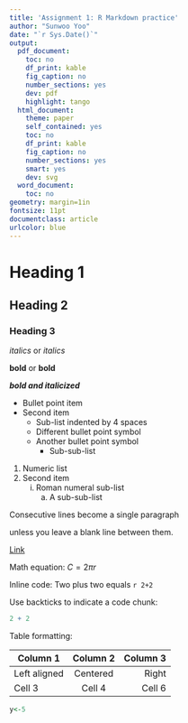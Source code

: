 ```yaml
---
title: 'Assignment 1: R Markdown practice'
author: "Sunwoo Yoo"
date: "`r Sys.Date()`"
output:
  pdf_document:
    toc: no
    df_print: kable
    fig_caption: no
    number_sections: yes
    dev: pdf
    highlight: tango
  html_document:
    theme: paper
    self_contained: yes
    toc: no
    df_print: kable
    fig_caption: no
    number_sections: yes
    smart: yes
    dev: svg
  word_document:
    toc: no
geometry: margin=1in
fontsize: 11pt
documentclass: article
urlcolor: blue
---
```


# Heading 1

## Heading 2

### Heading 3

*italics* or _italics_

**bold** or __bold__

***bold and italicized***

* Bullet point item
* Second item
    * Sub-list indented by 4 spaces
    + Different bullet point symbol
    - Another bullet point symbol
        - Sub-sub-list
        
1. Numeric list
2. Second item
    i. Roman numeral sub-list
        a. A sub-sub-list
        
Consecutive
lines
become a single paragraph


unless you leave a blank line
between them.

[Link](https://www.google.com)

Math equation: $C = 2 \pi r$

Inline code: Two plus two equals `r 2+2`

Use backticks to indicate a code chunk:

```r
2 + 2 
```

Table formatting:

| Column 1     | Column 2 | Column 3 |
|--------------|:--------:|---------:|
| Left aligned | Centered | Right    |
| Cell 3       | Cell 4   | Cell 6   |

```r
y<-5
```

